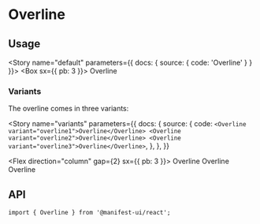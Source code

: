 
<Meta component={Overline} title="Components/Overline" />

# Overline

## Usage

<Story name="default" parameters={{ docs: { source: { code: '<Overline>Overline</Overline>' } } }}>
  <Box sx={{ pb: 3 }}>
    <Overline>Overline</Overline>
  </Box>
</Story>

### Variants

The overline comes in three variants:

<Story
  name="variants"
  parameters={{
    docs: {
      source: {
        code: `
<Overline variant="overline1">Overline</Overline>
<Overline variant="overline2">Overline</Overline>
<Overline variant="overline3">Overline</Overline>
        `,
      },
    },
  }}
>
  <Flex direction="column" gap={2} sx={{ pb: 3 }}>
    <Overline variant="overline1">Overline</Overline>
    <Overline variant="overline2">Overline</Overline>
    <Overline variant="overline3">Overline</Overline>
  </Flex>
</Story>

## API

<Sources github="typography" npm="@manifest-ui/typography" />

```tsx
import { Overline } from '@manifest-ui/react';
```

<Props />
